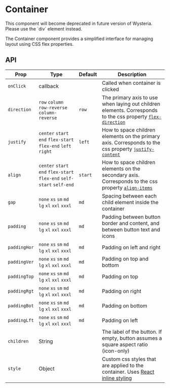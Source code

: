 
# Container

<Callout type="warning">
    This component will become deprecated in future version of Wysteria. Please use the `div` element instead.
</Callout>

The Container component provides a simplified interface for managing layout using CSS flex properties.

## API

| Prop         | Type                                                                   | Default | Description                                                                                                                                                                    |
| ------------ | ---------------------------------------------------------------------- | ------- | ------------------------------------------------------------------------------------------------------------------------------------------------------------------------------ |
| `onClick`    | callback                                                               |         | Called when container is clicked                                                                                                                                               |
| `direction`  | `row` `column` `row-reverse` `column-reverse`                          | `row`   | The primary axis to use when laying out children elements. Corresponds to the css property [`flex-direction`](https://developer.mozilla.org/en-US/docs/Web/CSS/flex-direction) |
| `justify`    | `center` `start` `end` `flex-start` `flex-end` `left` `right`          | `left`  | How to space children elements on the primary axis. Corresponds to the css property [`justify-content`](https://developer.mozilla.org/en-US/docs/Web/CSS/justify-content)      |
| `align`      | `center` `start` `end` `flex-start` `flex-end` `self-start` `self-end` | `start` | How to space children elements on the secondary axis. Corresponds to the css property [`align-items`](https://developer.mozilla.org/en-US/docs/Web/CSS/align-items)            |
| `gap`        | `none` `xs` `sm` `md` `lg` `xl` `xxl` `xxxl`                           | `md`    | Spacing between each child element inside the container                                                                                                                        |
| `padding`    | `none` `xs` `sm` `md` `lg` `xl` `xxl` `xxxl`                           | `md`    | Padding between button border and content, and between button text and icons                                                                                                   |
| `paddingHor` | `none` `xs` `sm` `md` `lg` `xl` `xxl` `xxxl`                           | `md`    | Padding on left and right                                                                                                                                                      |
| `paddingVer` | `none` `xs` `sm` `md` `lg` `xl` `xxl` `xxxl`                           | `md`    | Padding on top and bottom                                                                                                                                                      |
| `paddingTop` | `none` `xs` `sm` `md` `lg` `xl` `xxl` `xxxl`                           | `md`    | Padding on top                                                                                                                                                                 |
| `paddingRgt` | `none` `xs` `sm` `md` `lg` `xl` `xxl` `xxxl`                           | `md`    | Padding on right                                                                                                                                                               |
| `paddingBot` | `none` `xs` `sm` `md` `lg` `xl` `xxl` `xxxl`                           | `md`    | Padding on bottom                                                                                                                                                              |
| `paddingLft` | `none` `xs` `sm` `md` `lg` `xl` `xxl` `xxxl`                           | `md`    | Padding on left                                                                                                                                                                |
| `children`   | String                                                                 |         | The label of the button. If empty, button assumes a square aspect ratio (icon-only)                                                                                            |
| `style`      | Object                                                                 |         | Custom css styles that are applied to the container. Uses [React inline styling](https://legacy.reactjs.org/docs/dom-elements.html#style)                                      |

